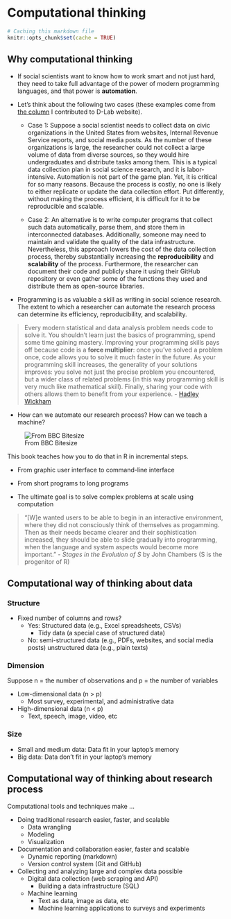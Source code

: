 
# Computational thinking {#motivation}

```r
# Caching this markdown file 
knitr::opts_chunk$set(cache = TRUE)
```

## Why computational thinking 

- If social scientists want to know how to work smart and not just hard, they need to take full advantage of the power of modern programming languages, and that power is **automation**.

- Let's think about the following two cases (these examples come from [the column](https://dlab.berkeley.edu/blog/why-teaching-social-scientists-how-code-professional-important) I contributed to D-Lab website).

  - Case 1: Suppose a social scientist needs to collect data on civic organizations in the United States from websites, Internal Revenue Service reports, and social media posts. As the number of these organizations is large, the researcher could not collect a large volume of data from diverse sources, so they would hire undergraduates and distribute tasks among them. This is a typical data collection plan in social science research, and it is labor-intensive. Automation is not part of the game plan. Yet, it is critical for so many reasons. Because the process is costly, no one is likely to either replicate or update the data collection effort. Put differently, without making the process efficient, it is difficult for it to be reproducible and scalable. 

  - Case 2: An alternative is to write computer programs that collect such data automatically, parse them, and store them in interconnected databases. Additionally, someone may need to maintain and validate the quality of the data infrastructure. Nevertheless, this approach lowers the cost of the data collection process, thereby substantially increasing the **reproducibility** and **scalability** of the process. Furthermore, the researcher can document their code and publicly share it using their GitHub repository or even gather some of the functions they used and distribute them as open-source libraries. 
  
- Programming is as valuable a skill as writing in social science research. The extent to which a researcher can automate the research process can determine its efficiency, reproducibility, and scalability.
  
> Every modern statistical and data analysis problem needs code to solve it. You shouldn’t learn just the basics of programming, spend some time gaining mastery. Improving your programming skills pays off because code is a **force multiplier**: once you’ve solved a problem once, code allows you to solve it much faster in the future. As your programming skill increases, the generality of your solutions improves: you solve not just the precise problem you encountered, but a wider class of related problems (in this way programming skill is very much like mathematical skill). Finally, sharing your code with others allows them to benefit from your experience. - [Hadley Wickham](https://imstat.org/2014/12/16/hadley-wickham-impact-the-world-by-being-useful/) 

- How can we automate our research process? How can we teach a machine?

![From BBC Bitesize](https://bam.files.bbci.co.uk/bam/live/content/znmb87h/large)

This book teaches how you to do that in R in incremental steps. 

* From graphic user interface to command-line interface 

* From short programs to long programs 

* The ultimate goal is to solve complex problems at scale using computation 

> "[W]e wanted users to be able to begin in an interactive environment, where they did not consciously think of themselves as progamming. Then as their needs became clearer and their sophistication increased, they should be able to slide gradually into programming, when the language and system aspects would become more important." - *Stages in the Evolution of S* by John Chambers (S is the progenitor of R)

## Computational way of thinking about data 

### Structure 

- Fixed number of columns and rows?
  - Yes: Structured data (e.g., Excel spreadsheets, CSVs)
    - Tidy data (a special case of structured data)
  - No: semi-structured data (e.g., PDFs, websites, and social media posts)
        unstructured data (e.g., plain texts)

### Dimension

Suppose n = the number of observations and p = the number of variables 

- Low-dimensional data (n > p)
  - Most survey, experimental, and administrative data 

- High-dimensional data (n < p)
  - Text, speech, image, video, etc  

### Size 

- Small and medium data: Data fit in your laptop's memory 
- Big data: Data don't fit in your laptop's memory

## Computational way of thinking about research process

Computational tools and techniques make ... 

- Doing traditional research easier, faster, and scalable
  - Data wrangling 
  - Modeling 
  - Visualization 

- Documentation and collaboration easier, faster and scalable 
  - Dynamic reporting (markdown)
  - Version control system (Git and GitHub)

- Collecting and analyzing large and complex data possible 
  - Digital data collection (web scraping and API)
      - Building a data infrastructure (SQL)
  - Machine learning 
      - Text as data, image as data, etc 
      - Machine learning applications to surveys and experiments 
